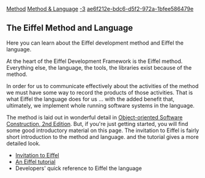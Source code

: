 [[Property:title|Method]]
[[Property:link_title|Method & Language]]
[[Property:weight|-3]]
[[Property:uuid|ae6f212e-bdc6-d5f2-972a-1bfee586479e]]
== The Eiffel Method and Language ==

Here you can learn about the Eiffel development method and Eiffel the language.

At the heart of the Eiffel Development Framework is the Eiffel method. Everything else, the language, the tools, the libraries exist because of the method. 

In order for us to communicate effectively about the activities of the method we must have some way to record the products of those activities. That is what Eiffel the language does for us ... with the added benefit that, ultimately, we implement whole running software systems in the language.

The method is laid out in wonderful detail in [http://www.eiffel.com/doc/oosc/ Object-oriented Software Construction, 2nd Edition]. But, if you're just getting started, you will find some good introductory material on this page. The invitation to Eiffel is fairly short introduction to the method and language. and the tutorial gives a more detailed look.


* [[Invitation to Eiffel|Invitation to Eiffel]]
* [[An Eiffel Tutorial|An Eiffel tutorial]]
* Developers' quick reference to Eiffel the language 



